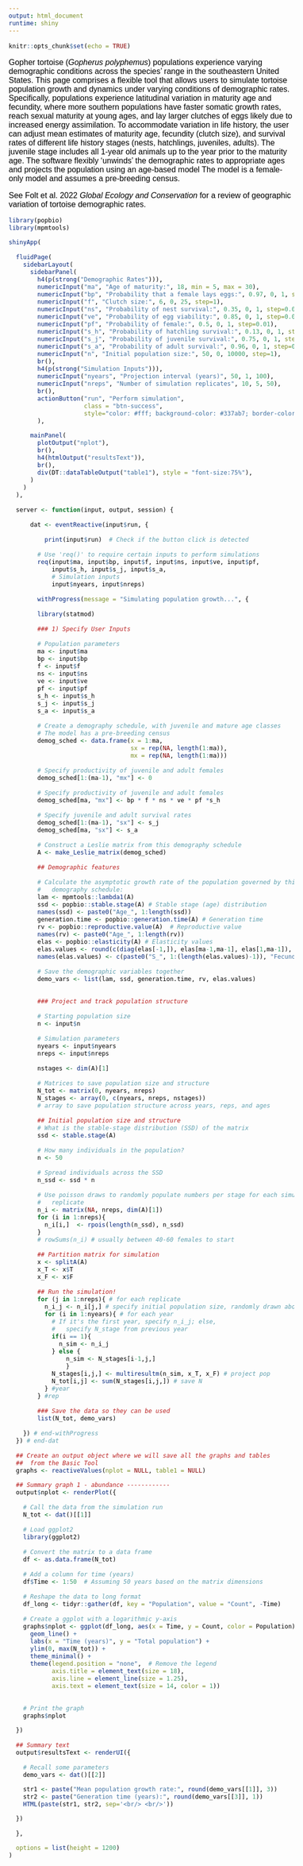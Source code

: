 ```yaml
---
output: html_document
runtime: shiny
---
```


<link rel="stylesheet" href="styles.css" type="text/css">

<style type="text/css">
body{ /* Normal  */ font-size: 16px; font-family: Arial; color:black}
td {  /* Table  */ font-size: 8px;}
h1.title {font-size: 38px; color: DarkRed;}
h1 { /* Header 1 */ font-size: 28px; color: Black;}
h2 { /* Header 2 */ font-size: 22px; color: Black;}
h3 { /* Header 3 */ font-size: 18px; color: Black;}
code.r{ /* Code block */ font-size: 12px;}
pre { /* Code block - determines code spacing between lines */ font-size: 14px;}
</style>

```r
knitr::opts_chunk$set(echo = TRUE)
```

Gopher tortoise (*Gopherus polyphemus*) populations experience varying demographic conditions across the species' range in the southeastern United States. This page comprises a flexible tool that allows users to simulate tortoise population growth and dynamics under varying conditions of demographic rates. Specifically, populations experience latitudinal variation in maturity age and fecundity, where more southern populations have faster somatic growth rates, reach sexual maturity at young ages, and lay larger clutches of eggs likely due to increased energy assimilation. To accommodate variation in life history, the user can adjust mean estimates of maturity age, fecundity (clutch size), and survival rates of different life history stages (nests, hatchlings, juveniles, adults). The juvenile stage includes all 1-year old animals up to the year prior to the maturity age. The software flexibly 'unwinds' the demographic rates to appropriate ages and projects the population using an age-based model The model is a female-only model and assumes a pre-breeding census.

See Folt et al. 2022 *Global Ecology and Conservation* for a review of geographic variation of tortoise demographic rates.

```r

library(popbio)
library(mpmtools)

shinyApp(
  
  fluidPage(
    sidebarLayout(
      sidebarPanel(
        h4(p(strong("Demographic Rates"))),
        numericInput("ma", "Age of maturity:", 18, min = 5, max = 30),
        numericInput("bp", "Probability that a female lays eggs:", 0.97, 0, 1, step=0.01),
        numericInput("f", "Clutch size:", 6, 0, 25, step=1),
        numericInput("ns", "Probability of nest survival:", 0.35, 0, 1, step=0.01),
        numericInput("ve", "Probability of egg viability:", 0.85, 0, 1, step=0.01),
        numericInput("pf", "Probability of female:", 0.5, 0, 1, step=0.01),
        numericInput("s_h", "Probability of hatchling survival:", 0.13, 0, 1, step=0.01),
        numericInput("s_j", "Probability of juvenile survival:", 0.75, 0, 1, step=0.01),
        numericInput("s_a", "Probability of adult survival:", 0.96, 0, 1, step=0.01),
        numericInput("n", "Initial population size:", 50, 0, 10000, step=1),
        br(),
        h4(p(strong("Simulation Inputs"))),
        numericInput("nyears", "Projection interval (years)", 50, 1, 100),
        numericInput("nreps", "Number of simulation replicates", 10, 5, 50),
        br(),
        actionButton("run", "Perform simulation",
                     class = "btn-success",
                     style="color: #fff; background-color: #337ab7; border-color: #2e6da4")
        ),

      mainPanel(
        plotOutput("nplot"),
        br(),
        h4(htmlOutput("resultsText")),
        br(),
        div(DT::dataTableOutput("table1"), style = "font-size:75%"),
      )
    )
  ),
  
  server <- function(input, output, session) {
    
      dat <- eventReactive(input$run, {
        
          print(input$run)  # Check if the button click is detected
        
        # Use 'req()' to require certain inputs to perform simulations
        req(input$ma, input$bp, input$f, input$ns, input$ve, input$pf,
            input$s_h, input$s_j, input$s_a,
            # Simulation inputs
            input$nyears, input$nreps)
        
        withProgress(message = "Simulating population growth...", {
        
        library(statmod)
      
        ### 1) Specify User Inputs 
        
        # Population parameters
        ma <- input$ma
        bp <- input$bp
        f <- input$f
        ns <- input$ns
        ve <- input$ve
        pf <- input$pf
        s_h <- input$s_h
        s_j <- input$s_j
        s_a <- input$s_a
        
        # Create a demography schedule, with juvenile and mature age classes
        # The model has a pre-breeding census
        demog_sched <- data.frame(x = 1:ma,
                                  sx = rep(NA, length(1:ma)),
                                  mx = rep(NA, length(1:ma)))
        
        # Specify productivity of juvenile and adult females
        demog_sched[1:(ma-1), "mx"] <- 0
        
        # Specify productivity of juvenile and adult females
        demog_sched[ma, "mx"] <- bp * f * ns * ve * pf *s_h
  
        # Specify juvenile and adult survival rates
        demog_sched[1:(ma-1), "sx"] <- s_j
        demog_sched[ma, "sx"] <- s_a
        
        # Construct a Leslie matrix from this demography schedule
        A <- make_Leslie_matrix(demog_sched)
        
        ## Demographic features
        
        # Calculate the asymptotic growth rate of the population governed by this 
        #   demography schedule:
        lam <- mpmtools::lambda1(A)
        ssd <- popbio::stable.stage(A) # Stable stage (age) distribution
        names(ssd) <- paste0("Age_", 1:length(ssd))
        generation.time <- popbio::generation.time(A) # Generation time
        rv <- popbio::reproductive.value(A)  # Reproductive value
        names(rv) <- paste0("Age_", 1:length(rv))
        elas <- popbio::elasticity(A) # Elasticity values
        elas.values <- round(c(diag(elas[-1,]), elas[ma-1,ma-1], elas[1,ma-1]), 3)
        names(elas.values) <- c(paste0("S_", 1:(length(elas.values)-1)), "Fecundity")
        
        # Save the demographic variables together
        demo_vars <- list(lam, ssd, generation.time, rv, elas.values)
        
        
        ### Project and track population structure
        
        # Starting population size
        n <- input$n
        
        # Simulation parameters
        nyears <- input$nyears
        nreps <- input$nreps
        
        nstages <- dim(A)[1]
        
        # Matrices to save population size and structure
        N_tot <- matrix(0, nyears, nreps)
        N_stages <- array(0, c(nyears, nreps, nstages))
        # array to save population structure across years, reps, and ages
        
        ## Initial population size and structure
        # What is the stable-stage distribution (SSD) of the matrix
        ssd <- stable.stage(A)
        
        # How many individuals in the population?
        n <- 50
        
        # Spread individuals across the SSD
        n_ssd <- ssd * n
        
        # Use poisson draws to randomly populate numbers per stage for each simulation
        #   replicate
        n_i <- matrix(NA, nreps, dim(A)[1])
        for (i in 1:nreps){
          n_i[i,]  <- rpois(length(n_ssd), n_ssd)
        }
        # rowSums(n_i) # usually between 40-60 females to start
        
        ## Partition matrix for simulation
        x <- splitA(A)
        x_T <- x$T
        x_F <- x$F
        
        ## Run the simulation!
        for (j in 1:nreps){ # for each replicate
          n_i_j <- n_i[j,] # specify initial population size, randomly drawn above
          for (i in 1:nyears){ # for each year
            # If it's the first year, specify n_i_j; else,
            #   specify N_stage from previous year
            if(i == 1){
              n_sim <- n_i_j
            } else {
                n_sim <- N_stages[i-1,j,]
                }
            N_stages[i,j,] <- multiresultm(n_sim, x_T, x_F) # project pop
            N_tot[i,j] <- sum(N_stages[i,j,]) # save N
          } #year
        } #rep
        
        ### Save the data so they can be used
        list(N_tot, demo_vars)
        
    }) # end-withProgress
  }) # end-dat
      
  ## Create an output object where we will save all the graphs and tables
  ##  from the Basic Tool
  graphs <- reactiveValues(nplot = NULL, table1 = NULL)

  ## Summary graph 1 - abundance ------------
  output$nplot <- renderPlot({
    
    # Call the data from the simulation run
    N_tot <- dat()[[1]]
    
    # Load ggplot2
    library(ggplot2)
    
    # Convert the matrix to a data frame
    df <- as.data.frame(N_tot)
    
    # Add a column for time (years)
    df$Time <- 1:50  # Assuming 50 years based on the matrix dimensions
    
    # Reshape the data to long format
    df_long <- tidyr::gather(df, key = "Population", value = "Count", -Time)
    
    # Create a ggplot with a logarithmic y-axis
    graphs$nplot <- ggplot(df_long, aes(x = Time, y = Count, color = Population)) +
      geom_line() +
      labs(x = "Time (years)", y = "Total population") +
      ylim(0, max(N_tot)) +
      theme_minimal() +
      theme(legend.position = "none",  # Remove the legend
            axis.title = element_text(size = 18),
            axis.line = element_line(size = 1.25),
            axis.text = element_text(size = 14, color = 1))
           
    
    # Print the graph
    graphs$nplot

  })
  
  ## Summary text
  output$resultsText <- renderUI({
    
    # Recall some parameters
    demo_vars <- dat()[[2]]

    str1 <- paste("Mean population growth rate:", round(demo_vars[[1]], 3))
    str2 <- paste("Generation time (years):", round(demo_vars[[3]], 1))
    HTML(paste(str1, str2, sep='<br/> <br/>'))

  })
  
  },

  options = list(height = 1200)  
)

```